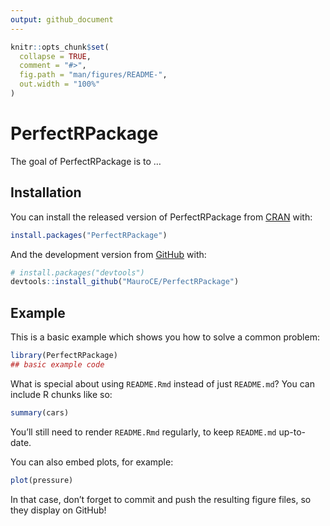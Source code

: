 ```yaml
---
output: github_document
---
```


<!-- README.md is generated from README.Rmd. Please edit that file -->

```r
knitr::opts_chunk$set(
  collapse = TRUE,
  comment = "#>",
  fig.path = "man/figures/README-",
  out.width = "100%"
)
```

# PerfectRPackage

<!-- badges: start -->
<!-- badges: end -->

The goal of PerfectRPackage is to ...

## Installation

You can install the released version of PerfectRPackage from [CRAN](https://CRAN.R-project.org) with:

``` r
install.packages("PerfectRPackage")
```

And the development version from [GitHub](https://github.com/) with:

``` r
# install.packages("devtools")
devtools::install_github("MauroCE/PerfectRPackage")
```
## Example

This is a basic example which shows you how to solve a common problem:

```r
library(PerfectRPackage)
## basic example code
```

What is special about using `README.Rmd` instead of just `README.md`? You can include R chunks like so:

```r
summary(cars)
```

You'll still need to render `README.Rmd` regularly, to keep `README.md` up-to-date.

You can also embed plots, for example:

```r
plot(pressure)
```

In that case, don't forget to commit and push the resulting figure files, so they display on GitHub!
